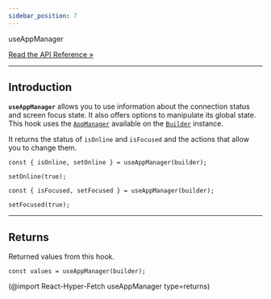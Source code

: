 ```yaml
---
sidebar_position: 7
---
```


<div class="api-link">
  <div class="api-link-title">useAppManager</div>
  <div class="api-link-sub-title">

[Read the API Reference »](/api/React-Hyper-Fetch/Hook/useAppManager.md)

  </div>
</div>

---

## Introduction

**`useAppManager`** allows you to use information about the connection status and screen focus state. It also offers
options to manipulate its global state. This hook uses the [`AppManager`](/documentation/02-Core/Managers.mdx) available
on the [`Builder`](/documentation/02-Core/Builder.mdx) instance.

It returns the status of `isOnline` and `isFocused` and the actions that allow you to change them.

```tsx
const { isOnline, setOnline } = useAppManager(builder);

setOnline(true);
```

```tsx
const { isFocused, setFocused } = useAppManager(builder);

setFocused(true);
```

---

## Returns

Returned values from this hook.

```tsx
const values = useAppManager(builder);
```

(@import React-Hyper-Fetch useAppManager type=returns)
